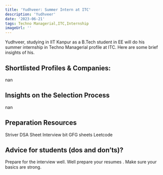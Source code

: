 ---
title: 'Yudhveer: Summer Intern at ITC'
description: 'Yudhveer'
date: '2023-06-21'
tags: Techno Managerial,ITC,Internship
imageUrl: ''
---

Yudhveer, studying in IIT Kanpur as a B.Tech student in EE will do
his summer internship in Techno Managerial profile at ITC. Here are some brief
insights of his.

## Shortlisted Profiles & Companies:
nan

## Insights on the Selection Process
nan

##  Preparation Resources
Striver DSA Sheet
Interview bit
GFG sheets
Leetcode

## Advice for students (dos and don’ts)? 
Prepare for the interview well.
Well prepare your resumes .
Make sure your basics are strong.

